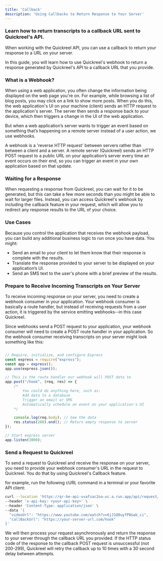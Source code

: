 ```yaml
---
title: 'Callback'
description: 'Using Callbacks to Return Response to Your Server'
---
```



### Learn how to return transcripts to a callback URL sent to Quickreel's API.

When working with the Quickreel API, you can use a callback to return your response to a URL on your server.

In this guide, you will learn how to use Quickreel's webhook to return a response generated by Quickreel's API to a callback URL that you provide.

### What is a Webhook?
When using a web application, you often change the information being displayed on the web page you're on. For example, while browsing a list of blog posts, you may click on a link to show more posts. When you do this, the web application's UI on your machine (client) sends an HTTP request to the application's server. The server then sends a response back to your device, which then triggers a change in the UI of the web application.

But when a web application’s server wants to trigger an event based on something that’s happening on a remote server instead of a user action, we use webhooks.

A webhook is a 'reverse HTTP request' between servers rather than between a client and a server. A remote server (Quickreel) sends an HTTP POST request to a public URL on your application’s server every time an event occurs on their end, so you can trigger an event in your own application based on that update.

### Waiting for a Response
When requesting a response from Quickreel, you can wait for it to be generated, but this can take a few more seconds than you might be able to wait for larger files. Instead, you can access Quickreel's webhook by including the callback feature in your request, which will allow you to redirect any response results to the URL of your choice.

### Use Cases
Because you control the application that receives the webhook payload, you can build any additional business logic to run once you have data. You might:

- Send an email to your client to let them know that their response is complete with the results.
- Translate the response provided to your server to be displayed on your application’s UI.
- Send an SMS text to the user's phone with a brief preview of the results.

### Prepare to Receive Incoming Transcripts on Your Server
To receive incoming response on your server, you need to create a webhook consumer in your application. Your webhook consumer is basically a route handler, but instead of receiving requests from a user action, it is triggered by the service emitting webhooks--in this case Quickreel.

Since webhooks send a POST request to your application, your webhook consumer will need to create a POST route handler in your application. So the webhook consumer receiving transcripts on your server might look something like this:


```javascript

// Require, initialize, and configure Express
const express = require("express");
const app = express();
app.use(express.json());

// This is the route handler our webhook will POST data to
app.post("/hook", (req, res) => {
    /*
        You could do anything here, such as:
        Add data to a database
        Trigger an email or SMS
        Automatically schedule an event on your application's UI
    */

    console.log(req.body); // See the data
    res.status(200).end(); // Return empty response to server
});

// Start express server
app.listen(3000);
```

### Send a Request to Quickreel
To send a request to Quickreel and receive the response on your server, you need to provide your webhook consumer's URL in the request to Quickreel. You do that by using Quickreel's Callback feature.

 for example, run the following cURL command in a terminal or your favorite API client:


```bash
curl --location 'https://qr-be-api-vvafsac2oa-uc.a.run.app/api/request/videos/AIclip' \
--header 'x-api-key: <your-api-key>' \
--header 'Content-Type: application/json' \
--data '{
  "videoUrl": "https://www.youtube.com/watch?v=6jJ1Q0uyfP8&ab_ci",
  "callBackUrl": "https://your-server-url.com/hook"
}'
```

We will then process your request asynchronously and return the response to your server through the callback URL you provided.
If the HTTP status code of the response to the callback POST request is unsuccessful (not 200-299), Quickreel will retry the callback up to 10 times with a 30 second delay between attempts.
